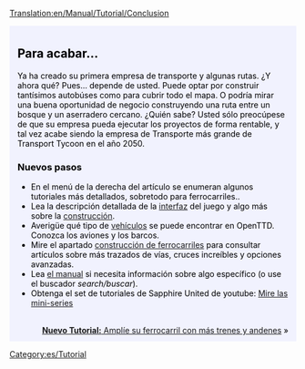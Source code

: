[[Translation:en/Manual/Tutorial/Conclusion]]

{{en/Tabs|5|5
|es/Manual/Tutorial/Main Page|1. Inicio<!--
-->|es/Manual/Tutorial/Autobuses|2. Autobuses<!--
-->|es/Manual/Tutorial/Trenes|3. Trenes<!--
-->|es/Manual/Tutorial/Aviones|4. Aviones<!--
-->|es/Manual/Tutorial/Fin|5. Final}}
<div style="padding:.5em 1em 1em 1em; border-top:none; background-color:#f1f2fe; color:#000;">
<div style="float: right">
{{es/Tutorial}}</div>
==Para acabar...==
Ya ha creado su primera empresa de transporte y algunas rutas. ¿Y ahora qué? Pues... depende de usted. Puede optar por construir tantísimos autobúses como para cubrir todo el mapa. O podría mirar una buena oportunidad de negocio construyendo una ruta entre un bosque y un aserradero cercano. ¿Quién sabe? Usted sólo preocúpese de que su empresa pueda ejecutar los proyectos de forma rentable, y tal vez acabe siendo la empresa de Transporte más grande de Transport Tycoon en el año 2050.

===Nuevos pasos===
* En el menú de la derecha del artículo se enumeran algunos tutoriales más detallados, sobretodo para ferrocarriles..
* Lea la descripción detallada de la [[es/Manual/Interfaz del juego|interfaz]] del juego y algo más sobre la [[es/Construcción|construcción]].
* Averigüe qué tipo de [[es/Manual/Vehículos|vehículos]] se puede encontrar en OpenTTD. Conozca los aviones y los barcos.
* Mire el apartado [[es/Manual/Construcción de ferrocarriles|construcción de ferrocarriles]] para consultar artículos sobre más trazados de vías, cruces increíbles y opciones avanzadas.
* Lea [[es/Manual/Main Page|el manual]] si necesita información sobre algo específico (o use el buscador ''search/buscar'').
* Obtenga el set de tutoriales de Sapphire United de youtube: [http://www.youtube.com/watch?v=KAriYewKvj8&feature=PlayList&p=C168C0CB0588B9A0&index=0&playnext=1 Mire las mini-series]

<br style="clear:both;">
<span style="float: right">[[es/Manual/Tutorial/Dos andenes|'''Nuevo Tutorial:''' Amplíe su ferrocarril con más trenes y andenes]] &raquo;</span>
</div>
[[Category:es/Tutorial]]